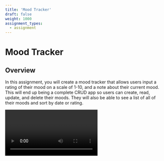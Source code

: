 ```yaml
---
title: 'Mood Tracker'
draft: false
weight: 1000
assignment_types: 
  - assignment
---
```



# Mood Tracker

## Overview

In this assignment, you will create a mood tracker that allows users input a rating of their mood on a scale of 1-10, and a note about their current mood. This will end up being a complete CRUD app so users can create, read, update, and delete their moods. They will also be able to see a list of all of their moods and sort by date or rating.

<Video name="moodtracker1.mov" type="video/mov"></Video>
